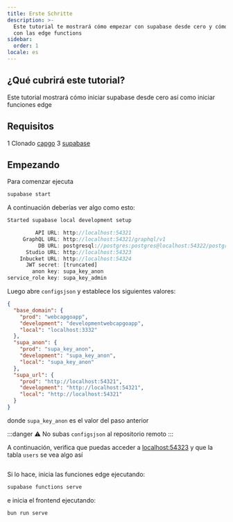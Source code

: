 ```yaml
---
title: Erste Schritte
description: >-
  Este tutorial te mostrará cómo empezar con supabase desde cero y cómo comenzar
  con las edge functions
sidebar:
  order: 1
locale: es
---
```


## ¿Qué cubrirá este tutorial?

Este tutorial mostrará cómo iniciar supabase desde cero así como iniciar funciones edge

## Requisitos
 1 Clonado [capgo](https://githubcom/Cap-go/capgo)
 3 [supabase](https://supabasecom/)

## Empezando

Para comenzar ejecuta
```bash
supabase start
```

A continuación deberías ver algo como esto:
```js
Started supabase local development setup

         API URL: http://localhost:54321
     GraphQL URL: http://localhost:54321/graphql/v1
          DB URL: postgresql://postgres:postgres@localhost:54322/postgres
      Studio URL: http://localhost:54323
    Inbucket URL: http://localhost:54324
      JWT secret: [truncated]
        anon key: supa_key_anon
service_role key: supa_key_admin
```

Luego abre `configsjson` y establece los siguientes valores:
```json
{
  "base_domain": {
    "prod": "webcapgoapp",
    "development": "developmentwebcapgoapp",
    "local": "localhost:3332"
  },
  "supa_anon": {
    "prod": "supa_key_anon",
    "development": "supa_key_anon",
    "local": "supa_key_anon"
  },
  "supa_url": {
    "prod": "http://localhost:54321",
    "development": "http://localhost:54321",
    "local": "http://localhost:54321"
  }
}
```

donde `supa_key_anon` es el valor del paso anterior

:::danger
⚠️ No subas `configsjson` al repositorio remoto
:::

A continuación, verifica que puedas acceder a [localhost:54323](http://localhost:54323/projects) y que la tabla `users` se vea algo así

<figure><img src="/supabasewebp" alt="" /><figcaption></figcaption></figure>

Si lo hace, inicia las funciones edge ejecutando:

```bash
supabase functions serve
```

e inicia el frontend ejecutando:
```bash
bun run serve
```